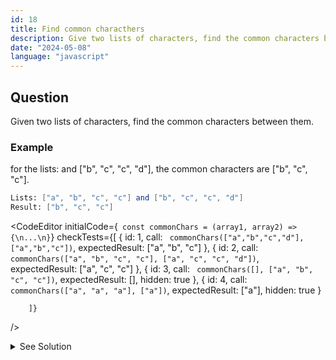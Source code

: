 ```yaml
---
id: 18
title: Find common characthers 
description: Give two lists of characters, find the common characters between them.
date: "2024-05-08"
language: "javascript"
---
```


## Question
Given two lists of characters, find the common characters between them.
### Example
for the lists:  and ["b", "c", "c", "d"], the common characters are ["b", "c", "c"].

```mathematica
Lists: ["a", "b", "c", "c"] and ["b", "c", "c", "d"]
Result: ["b", "c", "c"]
```

<CodeEditor 
    initialCode={`
const commonChars = (array1, array2) => {\n...\n}`}
    checkTests={[
        {
       id: 1,
        call: `
        commonChars(["a","b","c","d"], ["a","b","c"])`,
        expectedResult: ["a", "b", "c"]
        },
        {
       id: 2,
        call: `
        commonChars(["a", "b", "c", "c"], ["a", "c", "c", "d"])`,
        expectedResult: ["a", "c", "c"]
        },
        {
       id: 3,
        call: `
        commonChars([], ["a", "b", "c", "c"])`,
        expectedResult: [],
        hidden: true
        },
        {
       id: 4,
        call: `
        commonChars(["a", "a", "a"], ["a"])`,
        expectedResult: ["a"],
        hidden: true
        }
        
        ]}
/>

<details>
<summary>See Solution</summary>

## Solution

### Basic idea
- We can use a hash map to store the frequency of characters in the first list.
- Then, we can iterate through the second list and check if the character is present in the hash map.
- If the character is present, we can decrement the frequency in the hash map and add the character to the result array.


```js
const commonChars = (array1, array2) => {
    const freqMap = new Map();
    const result = [];

    for (const char of array1) {
        freqMap.set(char, (freqMap.get(char) || 0) + 1);
    }

    for (const char of array2) {
        if (freqMap.has(char) && freqMap.get(char) > 0) {
            result.push(char);
            freqMap.set(char, freqMap.get(char) - 1);
        }
    }

    return result;
};
```

### Algorithm Detailed Explanation
1. Create a hash map to store the frequency of characters in the first list.
2. Iterate through the first list and populate the hash map with the frequency of each character.
3. Iterate through the second list and check if the character is present in the hash map and has a frequency greater than 0.
4. If the character is present and has a frequency greater than 0, add the character to the result array and decrement the frequency in the hash map.
5. Return the result array containing the common characters between the two lists.

## Complexity Analysis
The time complexity of this solution is O(n), where n is the total number of characters in both lists.

</details>


